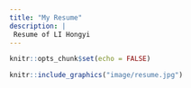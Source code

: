 ```yaml
---
title: "My Resume"
description: |
 Resume of LI Hongyi
---
```


```r
knitr::opts_chunk$set(echo = FALSE)
```

```r
knitr::include_graphics("image/resume.jpg")
```